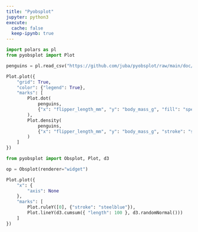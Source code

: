 ```yaml
---
title: "Pyobsplot"
jupyter: python3
execute: 
  cache: false
  keep-ipynb: true
---
```


    
    
```python
import polars as pl
from pyobsplot import Plot

penguins = pl.read_csv("https://github.com/juba/pyobsplot/raw/main/doc/data/penguins.csv")

Plot.plot({
    "grid": True,
    "color": {"legend": True},
    "marks": [
        Plot.dot(
            penguins, 
            {"x": "flipper_length_mm", "y": "body_mass_g", "fill": "species"}
        ),
        Plot.density(
            penguins, 
            {"x": "flipper_length_mm", "y": "body_mass_g", "stroke": "species"}
        )
    ]
})
```


```python
from pyobsplot import Obsplot, Plot, d3

op = Obsplot(renderer="widget")

Plot.plot({
    "x": {
        "axis": None
    },
    "marks": [
        Plot.ruleY([0], {"stroke": "steelblue"}),
        Plot.lineY(d3.cumsum({ "length": 100 }, d3.randomNormal()))
    ]
})
```
